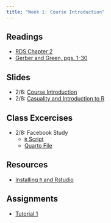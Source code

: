 ```yaml
---
title: "Week 1: Course Introduction"
---
```


## Readings 
- [RDS Chapter 2](https://r4ds.hadley.nz/workflow-basics)
- [Gerber and Green, pgs. 1-30](https://app.perusall.com/courses/17-831-data-and-politics/field-experiments-design-analysis-and-interpretation-chapter-1?assignmentId=KW5XdPnfzNS4cLpyR&part=1)


## Slides

  - 2/6: [Course Introduction](../lectures/01-introduction/introduction.qmd)
  - 2/8: [Casuality and Introduction to R](../lectures/02-causality/causality.qmd)
  
  
## Class Excercises

  - 2/8: Facebook Study
    - [`R` Script](../excercises/excercise_01/fb_script.R)
    - [Quarto File](https://www.dropbox.com/scl/fi/v0u8tbzm46zzjw9fzvxun/fb.qmd?rlkey=8p0lnul39lwaji4m3hfcn4pqx&dl=1)
  
## Resources
  - [Installing `R` and Rstudio](../resources/r_setup.qmd)


## Assignments
- [Tutorial 1](https://dhidalgo.shinyapps.io/Tutorial-1/)